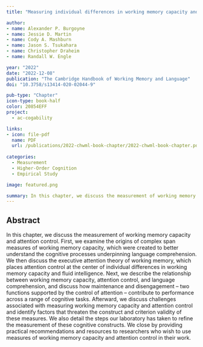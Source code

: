 ```yaml
---
title: "Measuring individual differences in working memory capacity and attention control and their contribution to language comprehension"

author:
- name: Alexander P. Burgoyne
- name: Jessie D. Martin
- name: Cody A. Mashburn
- name: Jason S. Tsukahara
- name: Christopher Draheim
- name: Randall W. Engle

year: "2022"
date: "2022-12-08"
publication: "The Cambridge Handbook of Working Memory and Language"
doi: "10.3758/s13414-020-02044-9"

pub-type: "Chapter"
icon-type: book-half
color: 20854EFF
project:
  - ac-cogability

links:
- icon: file-pdf
  name: PDF
  url: /publications/2022-chwml-book-chapter/2022-chwml-book-chapter.pdf
  
categories:
  - Measurement
  - Higher-Order Cognition
  - Empirical Study

image: featured.png

summary: In this chapter, we discuss the measurement of working memory capacity and attention control. We describe the relationship between working memory capacity, attention control, and language comprehension.
---
```


## Abstract

In this chapter, we discuss the measurement of working memory capacity and attention control. First, we examine the origins of complex span measures of working memory capacity, which were created to better understand the cognitive processes underpinning language comprehension. We then discuss the executive attention theory of working memory, which places attention control at the center of individual differences in working memory capacity and fluid intelligence. Next, we describe the relationship between working memory capacity, attention control, and language comprehension, and discuss how maintenance and disengagement – two functions supported by the control of attention – contribute to performance across a range of cognitive tasks. Afterward, we discuss challenges associated with measuring working memory capacity and attention control and identify factors that threaten the construct and criterion validity of these measures. We also detail the steps our laboratory has taken to refine the measurement of these cognitive constructs. We close by providing practical recommendations and resources to researchers who wish to use measures of working memory capacity and attention control in their work.
